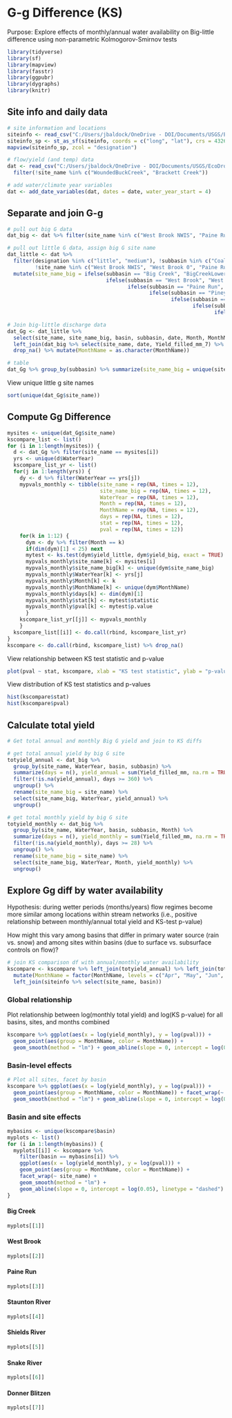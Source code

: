 # G-g Difference (KS)

Purpose: Explore effects of monthly/annual water availability on Big-little difference using non-parametric Kolmogorov-Smirnov tests

```r
library(tidyverse)
library(sf)
library(mapview)
library(fasstr)
library(ggpubr)
library(dygraphs)
library(knitr)
```

## Site info and daily data
```r
# site information and locations
siteinfo <- read_csv("C:/Users/jbaldock/OneDrive - DOI/Documents/USGS/EcoDrought/EcoDrought Working/Data/EcoDrought_SiteInformation.csv")
siteinfo_sp <- st_as_sf(siteinfo, coords = c("long", "lat"), crs = 4326)
mapview(siteinfo_sp, zcol = "designation")

# flow/yield (and temp) data 
dat <- read_csv("C:/Users/jbaldock/OneDrive - DOI/Documents/USGS/EcoDrought/EcoDrought Working/Data/EcoDrought_FlowTempData_DailyWeekly.csv") %>%
  filter(!site_name %in% c("WoundedBuckCreek", "Brackett Creek"))

# add water/climate year variables
dat <- add_date_variables(dat, dates = date, water_year_start = 4)
```

## Separate and join G-g
```r
# pull out big G data
dat_big <- dat %>% filter(site_name %in% c("West Brook NWIS", "Paine Run 10", "Piney River 10", "Staunton River 10", "Spread Creek Dam", "BigCreekLower", "Shields River ab Smith NWIS", "Donner Blitzen River nr Frenchglen NWIS")) 

# pull out little G data, assign big G site name
dat_little <- dat %>% 
  filter(designation %in% c("little", "medium"), !subbasin %in% c("Coal Creek", "McGee Creek", "Duck Creek", "Flathead"),
         !site_name %in% c("West Brook NWIS", "West Brook 0", "Paine Run 10", "Piney River 10", "Staunton River 10", "Spread Creek Dam", "Shields River ab Smith NWIS", "BigCreekLower")) %>%
  mutate(site_name_big = ifelse(subbasin == "Big Creek", "BigCreekLower",
                                ifelse(subbasin == "West Brook", "West Brook NWIS", 
                                       ifelse(subbasin == "Paine Run", "Paine Run 10", 
                                              ifelse(subbasin == "Piney River", "Piney River 10",
                                                     ifelse(subbasin == "Staunton River", "Staunton River 10",
                                                            ifelse(subbasin == "Shields River", "Shields River ab Smith NWIS",
                                                                   ifelse(subbasin == "Snake River", "Spread Creek Dam", "Donner Blitzen River nr Frenchglen NWIS"))))))))

# Join big-little discharge data
dat_Gg <- dat_little %>%
  select(site_name, site_name_big, basin, subbasin, date, Month, MonthName, WaterYear, Yield_filled_mm_7) %>% rename(yield_little = Yield_filled_mm_7) %>%
  left_join(dat_big %>% select(site_name, date, Yield_filled_mm_7) %>% rename(site_name_big = site_name, yield_big = Yield_filled_mm_7)) %>%
  drop_na() %>% mutate(MonthName = as.character(MonthName))

# table
dat_Gg %>% group_by(subbasin) %>% summarize(site_name_big = unique(site_name_big)) %>% kable(caption = "Big G gage names for each focal sub-basin.")
```

View unique little g site names
```r
sort(unique(dat_Gg$site_name))
```

## Compute Gg Difference
```r
mysites <- unique(dat_Gg$site_name)
kscompare_list <- list()
for (i in 1:length(mysites)) {
  d <- dat_Gg %>% filter(site_name == mysites[i])
  yrs <- unique(d$WaterYear)
  kscompare_list_yr <- list()
  for(j in 1:length(yrs)) {
    dy <- d %>% filter(WaterYear == yrs[j])
    mypvals_monthly <- tibble(site_name = rep(NA, times = 12), 
                              site_name_big = rep(NA, times = 12), 
                              WaterYear = rep(NA, times = 12),
                              Month = rep(NA, times = 12),
                              MonthName = rep(NA, times = 12),
                              days = rep(NA, times = 12),
                              stat = rep(NA, times = 12),
                              pval = rep(NA, times = 12))
    for(k in 1:12) {
      dym <- dy %>% filter(Month == k)
      if(dim(dym)[1] < 25) next
      mytest <- ks.test(dym$yield_little, dym$yield_big, exact = TRUE)
      mypvals_monthly$site_name[k] <- mysites[i]
      mypvals_monthly$site_name_big[k] <- unique(dym$site_name_big)
      mypvals_monthly$WaterYear[k] <- yrs[j]
      mypvals_monthly$Month[k] <- k
      mypvals_monthly$MonthName[k] <- unique(dym$MonthName)
      mypvals_monthly$days[k] <- dim(dym)[1]
      mypvals_monthly$stat[k] <- mytest$statistic
      mypvals_monthly$pval[k] <- mytest$p.value
      }
    kscompare_list_yr[[j]] <- mypvals_monthly
    }
  kscompare_list[[i]] <- do.call(rbind, kscompare_list_yr)
}
kscompare <- do.call(rbind, kscompare_list) %>% drop_na()
```

View relationship between KS test statistic and p-value
```r
plot(pval ~ stat, kscompare, xlab = "KS test statistic", ylab = "p-value")
```

View distribution of KS test statistics and p-values
```r
hist(kscompare$stat)
hist(kscompare$pval)
```

## Calculate total yield
```r
# Get total annual and monthly Big G yield and join to KS diffs

# get total annual yield by big G site
totyield_annual <- dat_big %>% 
  group_by(site_name, WaterYear, basin, subbasin) %>% 
  summarize(days = n(), yield_annual = sum(Yield_filled_mm, na.rm = TRUE)) %>%
  filter(!is.na(yield_annual), days >= 360) %>%
  ungroup() %>%
  rename(site_name_big = site_name) %>%
  select(site_name_big, WaterYear, yield_annual) %>%
  ungroup()

# get total monthly yield by big G site
totyield_monthly <- dat_big %>% 
  group_by(site_name, WaterYear, basin, subbasin, Month) %>% 
  summarize(days = n(), yield_monthly = sum(Yield_filled_mm, na.rm = TRUE)) %>%
  filter(!is.na(yield_monthly), days >= 28) %>%
  ungroup() %>%
  rename(site_name_big = site_name) %>%
  select(site_name_big, WaterYear, Month, yield_monthly) %>%
  ungroup()


```

## Explore Gg diff by water availability

Hypothesis: during wetter periods (months/years) flow regimes become more similar among locations within stream networks (i.e., positive relationship between monthly/annual total yield and KS-test p-value)

How might this vary among basins that differ in primary water source (rain vs. snow) and among sites within basins (due to surface vs. subsurface controls on flow)?

```r
# join KS comparison df with annual/monthly water availability
kscompare <- kscompare %>% left_join(totyield_annual) %>% left_join(totyield_monthly) %>%
  mutate(MonthName = factor(MonthName, levels = c("Apr", "May", "Jun", "Jul", "Aug", "Sep", "Oct", "Nov", "Dec", "Jan", "Feb", "Mar"))) %>%
  left_join(siteinfo %>% select(site_name, basin))
```

### Global relationship
Plot relationship between log(monthly total yield) and log(KS p-value) for all basins, sites, and months combined
```r
kscompare %>% ggplot(aes(x = log(yield_monthly), y = log(pval))) + 
  geom_point(aes(group = MonthName, color = MonthName)) + 
  geom_smooth(method = "lm") + geom_abline(slope = 0, intercept = log(0.05), linetype = "dashed")
```

### Basin-level effects
```r
# Plot all sites, facet by basin
kscompare %>% ggplot(aes(x = log(yield_monthly), y = log(pval))) + 
  geom_point(aes(group = MonthName, color = MonthName)) + facet_wrap(~ basin) + 
  geom_smooth(method = "lm") + geom_abline(slope = 0, intercept = log(0.05), linetype = "dashed")
```

### Basin and site effects
```r
mybasins <- unique(kscompare$basin)
myplots <- list()
for (i in 1:length(mybasins)) {
  myplots[[i]] <- kscompare %>% 
    filter(basin == mybasins[i]) %>%
    ggplot(aes(x = log(yield_monthly), y = log(pval))) + 
    geom_point(aes(group = MonthName, color = MonthName)) + 
    facet_wrap(~ site_name) + 
    geom_smooth(method = "lm") + 
    geom_abline(slope = 0, intercept = log(0.05), linetype = "dashed")
}
```

::: panel-tabset
#### Big Creek
```r
myplots[[1]]
```
#### West Brook
```r
myplots[[2]]
```
#### Paine Run
```r
myplots[[3]]
```
#### Staunton River
```r
myplots[[4]]
```
#### Shields River
```r
myplots[[5]]
```
#### Snake River
```r
myplots[[6]]
```
#### Donner Blitzen
```r
myplots[[7]]
```
:::



